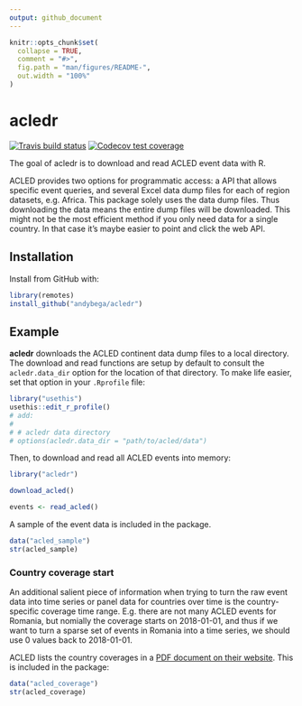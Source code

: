 ```yaml
---
output: github_document
---
```


<!-- README.md is generated from README.Rmd. Please edit that file -->

```r
knitr::opts_chunk$set(
  collapse = TRUE,
  comment = "#>",
  fig.path = "man/figures/README-",
  out.width = "100%"
)
```

# acledr

<!-- badges: start -->
[![Travis build status](https://travis-ci.com/andybega/acledr.svg?branch=master)](https://travis-ci.com/andybega/acledr)
[![Codecov test coverage](https://codecov.io/gh/andybega/acledr/branch/master/graph/badge.svg)](https://codecov.io/gh/andybega/acledr?branch=master)
<!-- badges: end -->

The goal of acledr is to download and read ACLED event data with R. 

ACLED provides two options for programmatic access: a API that allows specific event queries, and several Excel data dump files for each of region datasets, e.g. Africa. This package solely uses the data dump files. Thus downloading the data means the entire dump files will be downloaded. This might not be the most efficient method if you only need data for a single country. In that case it's maybe easier to point and click the web API. 

## Installation

Install from GitHub with:

```r
library(remotes)
install_github("andybega/acledr")
```

<!--
You can install the released version of acledr from [CRAN](https://CRAN.R-project.org) with:

``` r
install.packages("acledr")
```
-->

## Example

**acledr** downloads the ACLED continent data dump files to a local directory. The download and read functions are setup by default to consult the `acledr.data_dir` option for the location of that directory. To make life easier, set that option in your `.Rprofile` file:

```r
library("usethis")
usethis::edit_r_profile()
# add:
#
# # acledr data directory
# options(acledr.data_dir = "path/to/acled/data")
```

Then, to download and read all ACLED events into memory:

```r
library("acledr")

download_acled()

events <- read_acled()
```

A sample of the event data is included in the package. 

```r
data("acled_sample")
str(acled_sample)
```

### Country coverage start

An additional salient piece of information when trying to turn the raw event data into time series or panel data for countries over time is the country-specific coverage time range. E.g. there are not many ACLED events for Romania, but nomially the coverage starts on 2018-01-01, and thus if we want to turn a sparse set of events in Romania into a time series, we should use 0 values back to 2018-01-01. 

ACLED lists the country coverages in a [PDF document on their website](https://www.acleddata.com/wp-content/uploads/dlm_uploads/2018/02/Country-and-Time-Period-coverage_updatedJune2019-1.pdf). This is included in the package:

```r
data("acled_coverage")
str(acled_coverage)
```



